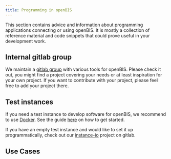 ```yaml
---
title: Programming in openBIS
---
```


This section contains advice and information about programming applications connecting or using openBIS.
It is mostly a collection of reference material and code snippets that could prove useful in your development work.

## Internal gitlab group

We maintain a [gitlab group](https://gitlab.empa.ch/openbis-tools) with various tools for openBIS.
Please check it out, you might find a project covering your needs or at least inspiration for your own project.
If you want to contribute with your project, please feel free to add your project there.

## Test instances

If you need a test instance to develop software for openBIS, we recommend to use [Docker](https://www.docker.com/).
See the guide [here](/documentation/openbis/how-to-and-use-cases/programming/docker) on how to get started.

If you have an empty test instance and would like to set it up programmatically, check out our [instance-io](https://gitlab.empa.ch/openbis-tools/instance-io) project on gitlab.

## Use Cases


<CardGrid>
  <CustomCard title="<a href='/documentation/openbis/how-to-and-use-cases/programming/docker'>Docker and app development with Budibase</a>" />
  <CustomCard title="<a href='/documentation/openbis/how-to-and-use-cases/programming/schema_import_export'>Import and exporting schemas</a>" />
</CardGrid>

